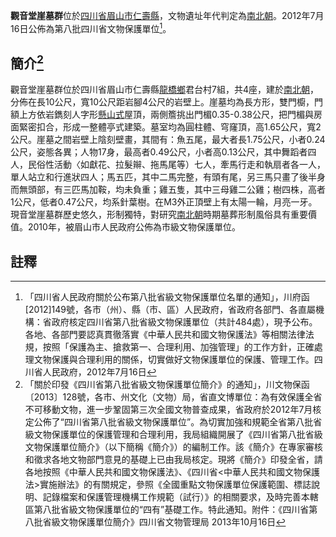 {{msg:四川省文物保護單位
|名稱 = 觀音堂崖墓群
|編號 = 86
|圖片 = 
|級別 = S8
|分類 = 
|時代 = [[南北朝|南北朝]]
|地点 = [[四川省|四川省]][[眉山市|眉山市]][[仁壽縣|仁壽縣]]
|坐標 =
|登錄 = 2012年7月16日
}}
'''觀音堂崖墓群'''位於[[四川省|四川省]][[眉山市|眉山市]][[仁壽縣|仁壽縣]]，文物遺址年代判定為[[南北朝|南北朝]]。2012年7月16日公佈為第八批四川省文物保護單位<ref>「四川省人民政府關於公布第八批省級文物保護單位名單的通知」，川府函[2012]149號，各市（州）、縣（市、區）人民政府，省政府各部門、各直屬機構：省政府核定四川省第八批省級文物保護單位（共計484處），現予公布。各地、各部門要認真貫徹落實《中華人民共和國文物保護法》等相關法律法規，按照「保護為主、搶救第一、合理利用、加強管理」的工作方針，正確處理文物保護與合理利用的關係，切實做好文物保護單位的保護、管理工作。四川省人民政府，2012年7月16日</ref>。
== 簡介<ref>「關於印發《四川省第八批省級文物保護單位簡介》的通知」，川文物保函〔2013〕128號，各市、州文化（文物）局，省直文博單位：為有效保護全省不可移動文物，進一步鞏固第三次全國文物普查成果，省政府於2012年7月核定公佈了“四川省第八批省級文物保護單位”。為切實加強和規範全省第八批省級文物保護單位的保護管理和合理利用，我局組織開展了《四川省第八批省級文物保護單位簡介》（以下簡稱《簡介》）的編制工作。該《簡介》在專家審核和徵求各地文物部門意見的基礎上已由我局核定。現將《簡介》印發全省，請各地按照《中華人民共和國文物保護法》、《四川省<中華人民共和國文物保護法>實施辦法》的有關規定，參照《全國重點文物保護單位保護範圍、標誌說明、記錄檔案和保護管理機構工作規範（試行）》的相關要求，及時完善本轄區第八批省級文物保護單位的“四有”基礎工作。特此通知。附件：《四川省第八批省級文物保護單位簡介》四川省文物管理局  2013年10月16日</ref> ==
觀音堂崖墓群位於四川省眉山市仁壽縣[[龍橋鄉|龍橋鄉]]君台村7組，共4座，建於[[南北朝|南北朝]]，分佈在長10公尺，寬10公尺距岩腳4公尺的岩壁上。崖墓均為長方形，雙門櫥，門額上方依岩鐫刻人字形[[懸山式|懸山式]]屋頂，兩側簷挑出門楣0.35-0.38公尺，把門楣與房面緊密扣合，形成一整體亭式建築。墓室均為圓柱體、穹窿頂，高1.65公尺，寬2公尺。崖墓之間岩壁上陰刻壁畫，其間有：魚五尾，最大者長1.75公尺，小者0.24公尺，姿態各異；人物17身，最高者0.49公尺，小者高0.13公尺，其中舞蹈者四人，民俗性活動〈如獻花、拉髮辮、拖馬尾等）七人，牽馬行走和執扇者各一人，單人站立和行進狀四人；馬五匹，其中二馬完整，有頭有尾，另三馬只畫了後半身而無頭部，有三匹馬加鞍，均未負重；雞五隻，其中三母雞二公雞；樹四株，高者1公尺，低者0.47公尺，均系針葉樹。在M3外正頂壁上有太陽一輪，月亮一牙。現音堂崖墓群歷史悠久，形制獨特，對研究[[南北朝|南北朝]]時期墓葬形制風俗具有重要價值。2010年，被眉山市人民政府公佈為市級文物保護單位。
==註釋==
{{reflist}}
